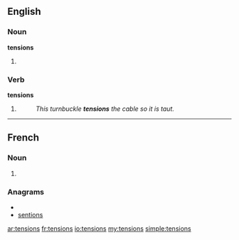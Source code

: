 ==English==

===Noun===
'''tensions'''

# {{plural of|[[tension]]}}

===Verb===
'''tensions'''

# {{third-person singular of|[[tension]]}}
#: ''This turnbuckle '''tensions''' the cable so it is taut.''

----

==French==

===Noun===
{{infl|fr|plural}} {{f|p}}

# {{plural of|tension|lang=French}}

===Anagrams===
* {{alphagram|einnosst}}
* [[sentions#French|sentions]]

[[ar:tensions]]
[[fr:tensions]]
[[io:tensions]]
[[my:tensions]]
[[simple:tensions]]